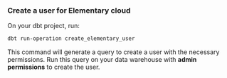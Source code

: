 ### Create a user for Elementary cloud

On your dbt project, run:

```bash
dbt run-operation create_elementary_user
```

This command will generate a query to create a user with the necessary permissions. Run this query on your data warehouse with **admin permissions** to create the user.

<Snippet file="cloud/integrations/permissions-and-security.mdx" />
